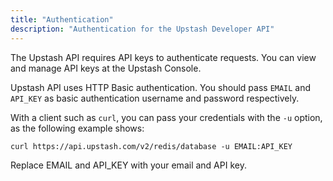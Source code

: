 ```yaml
---
title: "Authentication"
description: "Authentication for the Upstash Developer API"
---
```


The Upstash API requires API keys to authenticate requests. You can view and manage API keys at the Upstash Console.

Upstash API uses HTTP Basic authentication. You should pass `EMAIL` and `API_KEY` as basic authentication username and password respectively.

With a client such as `curl`, you can pass your credentials with the `-u` option, as the following example shows:
```curl
curl https://api.upstash.com/v2/redis/database -u EMAIL:API_KEY
```
 Replace EMAIL and API_KEY with your email and API key.
